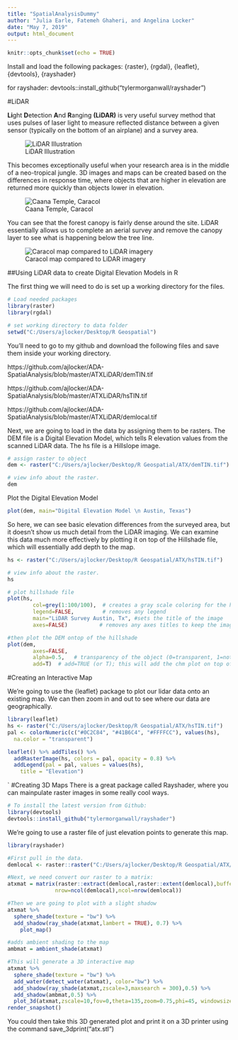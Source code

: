 ```yaml
---
title: "SpatialAnalysisDummy"
author: "Julia Earle, Fatemeh Ghaheri, and Angelina Locker"
date: "May 7, 2019"
output: html_document
---
```


```r
knitr::opts_chunk$set(echo = TRUE)
```

Install and load the following packages: {raster}, {rgdal}, {leaflet}, {devtools}, {rayshader}

for rayshader: devtools::install_github("tylermorganwall/rayshader")


#LiDAR

**Li**ght **D**etection **A**nd **R**anging **(LiDAR)** is very useful survey method that uses pulses of laser light to measure reflected distance between a given sensor (typically on the bottom of an airplane) and a survey area. 

![LiDAR Illustration](Lidar-Graphic1.jpg)

This becomes exceptionally useful when your research area is in the middle of a neo-tropical jungle. 3D images and maps can be created based on the differences in response time, where objects that are higher in elevation are returned more quickly than objects lower in elevation.  

![Caana Temple, Caracol](Jungle with Pyramid.jpg)

You can see that the forest canopy is fairly dense around the site. LiDAR essentially allows us to complete an aerial survey and remove the canopy layer to see what is happening below the tree line.  

![Caracol map compared to LiDAR imagery](Caracol LiDAR Map.jpg)

##Using LiDAR data to create Digital Elevation Models in R

The first thing we will need to do is set up a working directory for the files.

```r
# Load needed packages
library(raster)
library(rgdal)

# set working directory to data folder
setwd("C:/Users/ajlocker/Desktop/R Geospatial")
```

You'll need to go to my github and download the following files and save them inside your working directory. 

https://github.com/ajlocker/ADA-SpatialAnalysis/blob/master/ATXLiDAR/demTIN.tif

https://github.com/ajlocker/ADA-SpatialAnalysis/blob/master/ATXLiDAR/hsTIN.tif

https://github.com/ajlocker/ADA-SpatialAnalysis/blob/master/ATXLiDAR/demlocal.tif


Next, we are going to load in the data by assigning them to be rasters. The DEM file is a Digital Elevation Model, which tells R elevation values from the scanned LiDAR data. The hs file is a Hillslope image.  

```r
# assign raster to object
dem <- raster("C:/Users/ajlocker/Desktop/R Geospatial/ATX/demTIN.tif")

# view info about the raster.
dem
```

Plot the Digital Elevation Model
```r
plot(dem, main="Digital Elevation Model \n Austin, Texas")
```


So here, we can see basic elevation differences from the surveyed area, but it doesn't show us much detail from the LiDAR imaging. We can examine this data much more effectively by plotting it on top of the Hillshade file, which will essentially add depth to the map. 

```r
hs <- raster("C:/Users/ajlocker/Desktop/R Geospatial/ATX/hsTIN.tif")

# view info about the raster.
hs
```

```r
# plot hillshade file
plot(hs,
        col=grey(1:100/100),  # creates a gray scale coloring for the hillshade data
        legend=FALSE,         # removes any legend
        main="LiDAR Survey Austin, Tx", #sets the title of the image
        axes=FALSE)          # removes any axes titles to keep the image looking clean

#then plot the DEM ontop of the hillshade
plot(dem, 
        axes=FALSE,
        alpha=0.5,   # transparency of the object (0=transparent, 1=not transparent)
        add=T)  # add=TRUE (or T); this will add the chm plot on top of the plot we coded immediately above
```

#Creating an Interactive Map

We're going to use the {leaflet} package to plot our lidar data onto an existing map. We can then zoom in and out to see where our data are geographically. 


```r
library(leaflet)
hs <- raster("C:/Users/ajlocker/Desktop/R Geospatial/ATX/hsTIN.tif")
pal <- colorNumeric(c("#0C2C84", "#41B6C4", "#FFFFCC"), values(hs),
  na.color = "transparent")

leaflet() %>% addTiles() %>%
  addRasterImage(hs, colors = pal, opacity = 0.8) %>%
  addLegend(pal = pal, values = values(hs),
    title = "Elevation")
```
`
#Creating 3D Maps
There is a great package called Rayshader, where you can mainpulate raster images in some really cool ways. 

```r
# To install the latest version from Github:
library(devtools)
devtools::install_github("tylermorganwall/rayshader")
```

We're going to use a raster file of just elevation points to generate this map. 

```r
library(rayshader)

#First pull in the data. 
demlocal <- raster::raster("C:/Users/ajlocker/Desktop/R Geospatial/ATX/demtin.tif") 

#Next, we need convert our raster to a matrix:
atxmat = matrix(raster::extract(demlocal,raster::extent(demlocal),buffer=1000),
               nrow=ncol(demlocal),ncol=nrow(demlocal))

#Then we are going to plot with a slight shadow
atxmat %>%
  sphere_shade(texture = "bw") %>%
  add_shadow(ray_shade(atxmat,lambert = TRUE), 0.7) %>%
    plot_map()
```

```r
#adds ambient shading to the map
ambmat = ambient_shade(atxmat)

#This will generate a 3D interactive map
atxmat %>%
  sphere_shade(texture = "bw") %>%
  add_water(detect_water(atxmat), color="bw") %>%
  add_shadow(ray_shade(atxmat,zscale=3,maxsearch = 300),0.5) %>%
  add_shadow(ambmat,0.5) %>%
  plot_3d(atxmat,zscale=10,fov=0,theta=135,zoom=0.75,phi=45, windowsize = c(1000,800))
render_snapshot()
```

You could then take this 3D generated plot and print it on a 3D printer using the command save_3dprint("atx.stl")













